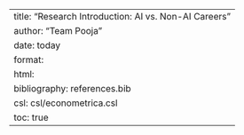 ---
title: "Research Introduction: AI vs. Non-AI Careers"
author: "Team Pooja"
date: today
format: 
  html:
    bibliography: references.bib
    csl: csl/econometrica.csl
    toc: true
---